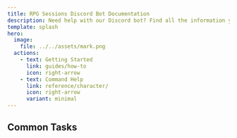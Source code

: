 ```yaml
---
title: RPG Sessions Discord Bot Documentation
description: Need help with our Discord bot? Find all the information you need here.
template: splash
hero:
  image:
    file: ../../assets/mark.png
  actions:
    - text: Getting Started
      link: guides/how-to
      icon: right-arrow
    - text: Command Help
      link: reference/character/
      icon: right-arrow
      variant: minimal
---
```



## Common Tasks

<CardGrid>
  <LinkCard
    title="Pair game table to Discord server"
    href="guides/connecting-to-game-table"
    description="Learn how to connect your game table to your Discord server and verify the connection."
  />
  <LinkCard
    title="Send in-character messages"
    href="reference/in-character/#ic-message"
    description="Send messages as your characters to role-play in your server!"
  />
  <LinkCard
    title="Sync table messages and events to Discord"
    href="guides/sync-game-table-events"
    description="Learn how to synchronize game events and messages to your Discord server."
  />
  <LinkCard
    title="Troubleshooting"
    href="discord-bot-docs/misc/debug/#debug-info"
    description="Is the bot not behaving how you expect it should? Troubleshoot with the `/debug info` command!"
  />
</CardGrid>
